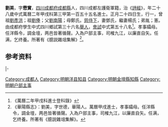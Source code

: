 {{for|宋朝外戚'''刘美'''|龔美}}
{{明清人物信息框
| 姓名 = 劉美
| 原名 =
| 圖片名稱= 
| 圖片大小 =
| 圖片說明 = 
| 最高職務 =
| 國家 = 大明 
| 爵位 =
| 籍貫 = [[四川|四川]][[成都府|成都府]][[成都縣|成都縣]]
| 族裔 = 
| 旗籍 = 
| 字號 = 
| 諡號 =
| 出生日期 = 正月二十四日
| 出生地點 =
| 逝世日期 = 
| 逝世地點 =
| 墓葬 =
| 配偶 = 鄧氏楊氏
| 親屬 = 曾祖[[劉彥洪|劉彥洪]]，祖[[劉俸|劉俸]]，父[[劉南陽|劉南陽]]，母鄭氏
| 出身 =
* 萬曆二年甲戌科進士
| 經歷 =
| 著作 =  
*
*
*
}}
'''劉美'''{{BD|1547年||1606年||}}，字'''懋實'''，[[四川|四川]][[成都府|成都府]][[成都縣|成都縣]]人，四川成都左護衛軍籍，治《[[詩經|詩經]]》，年二十八歲中式萬曆二年甲戌科第三甲第一百五十五名進士。正月二十四日生，行一，曾祖[[劉彥洪|劉彥洪]]；祖[[劉俸|劉俸]]；父[[劉南陽|劉南陽]]；母鄭氏。[[慈侍下|慈侍下]]，妻鄧氏，繼妻楊氏；弟胤；憲。由成都府學生中式四川鄉試第三十六名[[舉人|舉人]]，[[會試|會試]]中式第五十八名<ref>《萬曆二年甲戌科進士登科錄》</ref>。孝事孀母。任洋縣令，調金壇，两邑皆著循聲。入為户部主事，司榷九江，以廉直自矢。任满，乞终養。所著有《臆説雜俎集解》<ref>《華陽縣志》：劉美，字世德，華陽人。萬曆甲戌進士，孝事孀母。任洋縣令，調金壇，两邑皆著循聲。入為户部主事，司榷九江，以廉直自矢。任满，乞终養。所著有《臆説雜俎集解》。</ref>。

== 参考资料 ==
{{reflist}}

{{start box}}
{{s-off}}
{{s-before|[[鄧豫|鄧豫]]}}
{{s-title|明朝洋縣知縣|1575年－1578年}}
{{s-after|[[周芑|周芑]]}}
|-
{{s-before|[[周詩_(萬曆甲戌進士)|周詩]]}}
{{s-title|明朝金壇縣知縣|1576年－1582年}}
{{s-after|[[許弘綱|許弘綱]]}}
{{end box}}

{{萬曆二年甲戌科殿试金榜}}

{{Authority control}}
[[Category:成都人|Category:成都人]]
[[Category:明朝洋县知县|Category:明朝洋县知县]]
[[Category:明朝金壇縣知縣|Category:明朝金壇縣知縣]]
[[Category:明朝户部主事|Category:明朝户部主事]]


{{明朝人物小作品}}
